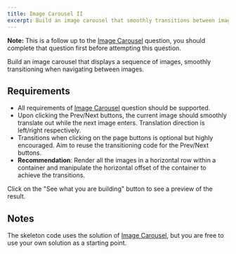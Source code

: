 ```yaml
---
title: Image Carousel II
excerpt: Build an image carousel that smoothly transitions between images
---
```


**Note:** This is a follow up to the [Image Carousel](/questions/user-interface/image-carousel) question, you should complete that question first before attempting this question.

Build an image carousel that displays a sequence of images, smoothly transitioning when navigating between images.

## Requirements

- All requirements of [Image Carousel](/questions/user-interface/image-carousel) question should be supported.
- Upon clicking the Prev/Next buttons, the current image should smoothly translate out while the next image enters. Translation direction is left/right respectively.
- Transitions when clicking on the page buttons is optional but highly encouraged. Aim to reuse the transitioning code for the Prev/Next buttons.
- **Recommendation**: Render all the images in a horizontal row within a container and manipulate the horizontal offset of the container to achieve the transitions.

Click on the "See what you are building" button to see a preview of the result.

## Notes

The skeleton code uses the solution of [Image Carousel](/questions/user-interface/image-carousel), but you are free to use your own solution as a starting point.
